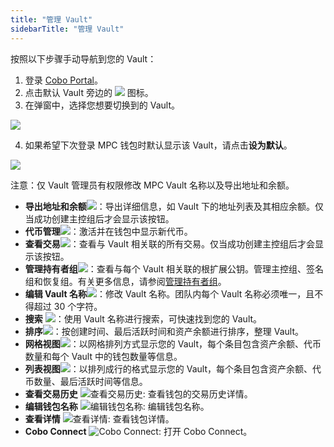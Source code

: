 ```yaml
---
title: "管理 Vault"
sidebarTitle: "管理 Vault"
---
```


按照以下步骤手动导航到您的 Vault：

1. 登录 [Cobo Portal](https://portal.cobo.com/login)。
2. 点击默认 Vault 旁边的 <img src="/cn/images/mpc-wallet/switch.svg" className="icon"></img> 图标。
3. 在弹窗中，选择您想要切换到的 Vault。
<img src="/cn/images/mpc-wallet/switch vault.png" className="screenshot_modal"/>

4. 如果希望下次登录 MPC 钱包时默认显示该 Vault，请点击**设为默认**。

<img src="/cn/images/mpc-wallet/set default.png" className="screenshot_full_screen"/>

注意：仅 Vault 管理员有权限修改 MPC Vault 名称以及导出地址和余额。

- **导出地址和余额**<img src="/cn/images/mpc-wallet/export-address.svg" className="icon"></img>：导出详细信息，如 Vault 下的地址列表及其相应余额。仅当成功创建主控组后才会显示该按钮。
- **代币管理**<img src="/cn/images/mpc-wallet/token-management.svg" className="icon"></img>：激活并在钱包中显示新代币。
- **查看交易**<img src="/cn/images/mpc-wallet/icon_view transactions.svg" className="icon"></img>：查看与 Vault 相关联的所有交易。仅当成功创建主控组后才会显示该按钮。
- **管理持有者组**<img src="/cn/images/mpc-wallet/manage-key-share-group.svg" className="icon"></img>：查看与每个 Vault 相关联的根扩展公钥。管理主控组、签名组和恢复组。有关更多信息，请参阅[管理持有者组](/cn/portal/mpc-wallets/ocw/manage-key-share-groups)。
- **编辑 Vault 名称**<img src="/cn/images/mpc-wallet/icon_edit.svg" className="icon"></img>：修改 Vault 名称。团队内每个 Vault 名称必须唯一，且不得超过 30 个字符。
- **搜索** <img src="/cn/images/mpc-wallet/icon_search.svg" className="icon"></img>：使用 Vault 名称进行搜索，可快速找到您的 Vault。
- **排序**<img src="/cn/images/mpc-wallet/icon_sort.svg" className="icon"></img>：按创建时间、最后活跃时间和资产余额进行排序，整理 Vault。
- **网格视图**<img src="/cn/images/mpc-wallet/icon_grid.svg" className="icon"></img>：以网格排列方式显示您的 Vault，每个条目包含资产余额、代币数量和每个 Vault 中的钱包数量等信息。
- **列表视图**<img src="/cn/images/mpc-wallet/icon_list.svg" className="icon"></img>：以排列成行的格式显示您的 Vault，每个条目包含资产余额、代币数量、最后活跃时间等信息。
- **查看交易历史** <img src="/en/images/mpc-wallet/icon_view transactions.svg" className="icon" alt="查看交易历史"></img>: 查看钱包的交易历史详情。
- **编辑钱包名称** <img src="/en/images/mpc-wallet/icon_edit.svg" className="icon" alt="编辑钱包名称"></img>: 编辑钱包名称。
- **查看详情** <img src="/en/images/common/icon_view.svg" className="icon" alt="查看详情"></img>: 查看钱包详情。
- **Cobo Connect** <img src="/en/images/common/icon_cobo_connect.svg" className="icon" alt="Cobo Connect"></img>: 打开 Cobo Connect。